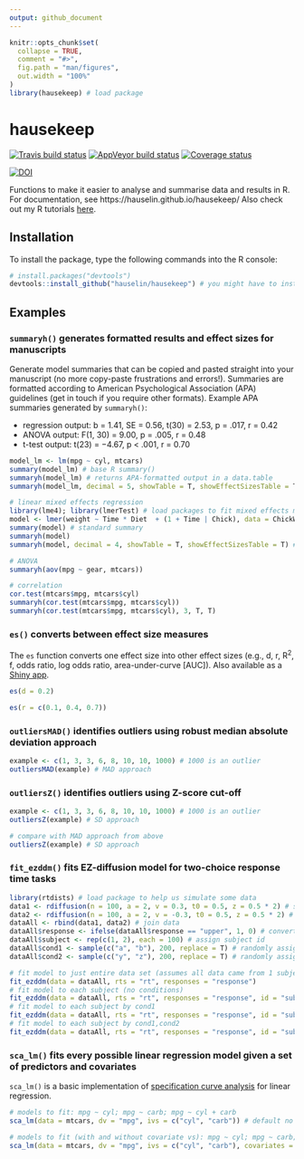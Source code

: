```yaml
---
output: github_document
---
```


<!-- README.md is generated from README.Rmd. Please edit that file -->

```r
knitr::opts_chunk$set(
  collapse = TRUE,
  comment = "#>",
  fig.path = "man/figures",
  out.width = "100%"
)
library(hausekeep) # load package
```
# hausekeep

[![Travis build status](https://travis-ci.org/hauselin/hausekeep.svg?branch=master)](https://travis-ci.org/hauselin/hausekeep) [![AppVeyor build status](https://ci.appveyor.com/api/projects/status/github/hauselin/hausekeep?branch=master&svg=true)](https://ci.appveyor.com/project/hauselin/hausekeep) [![Coverage status](https://codecov.io/gh/hauselin/hausekeep/branch/master/graph/badge.svg)](https://codecov.io/github/hauselin/hausekeep?branch=master) 

[![DOI](https://zenodo.org/badge/168783741.svg)](https://doi.org/10.5281/zenodo.2555874)

Functions to make it easier to analyse and summarise data and results in R. For documentation, see https://hauselin.github.io/hausekeep/ Also check out my R tutorials [here](https://hausetutorials.netlify.com/).

## Installation

To install the package, type the following commands into the R console:

```r
# install.packages("devtools")
devtools::install_github("hauselin/hausekeep") # you might have to install devtools first (see above)
```

## Examples

### `summaryh()` generates formatted results and effect sizes for manuscripts

Generate model summaries that can be copied and pasted straight into your manuscript (no more copy-paste frustrations and errors!). Summaries are formatted according to American Psychological Association (APA) guidelines (get in touch if you require other formats). Example APA summaries generated by `summaryh()`: 

* regression output: b = 1.41, SE = 0.56, t(30) = 2.53, p = .017, r = 0.42
* ANOVA output: F(1, 30) = 9.00, p = .005, r = 0.48
* t-test output:  t(23) = −4.67, p < .001, r = 0.70

```r
model_lm <- lm(mpg ~ cyl, mtcars) 
summary(model_lm) # base R summary()
summaryh(model_lm) # returns APA-formatted output in a data.table
summaryh(model_lm, decimal = 5, showTable = T, showEffectSizesTable = T) # optional arguments

# linear mixed effects regression
library(lme4); library(lmerTest) # load packages to fit mixed effects models
model <- lmer(weight ~ Time * Diet  + (1 + Time | Chick), data = ChickWeight)
summary(model) # standard summary
summaryh(model)
summaryh(model, decimal = 4, showTable = T, showEffectSizesTable = T) # optional arguments

# ANOVA
summaryh(aov(mpg ~ gear, mtcars))

# correlation
cor.test(mtcars$mpg, mtcars$cyl)
summaryh(cor.test(mtcars$mpg, mtcars$cyl))
summaryh(cor.test(mtcars$mpg, mtcars$cyl), 3, T, T)
```

### `es()` converts between effect size measures

The `es` function converts one effect size into other effect sizes (e.g., d, r, R<sup>2</sup>, f, odds ratio, log odds ratio, area-under-curve [AUC]). Also available as a [Shiny app](http://escal.site).

```r
es(d = 0.2)

es(r = c(0.1, 0.4, 0.7))
```

### `outliersMAD()` identifies outliers using robust median absolute deviation approach

```r
example <- c(1, 3, 3, 6, 8, 10, 10, 1000) # 1000 is an outlier
outliersMAD(example) # MAD approach
```

### `outliersZ()` identifies outliers using Z-score cut-off

```r
example <- c(1, 3, 3, 6, 8, 10, 10, 1000) # 1000 is an outlier
outliersZ(example) # SD approach

# compare with MAD approach from above
outliersZ(example) # SD approach
```

### `fit_ezddm()` fits EZ-diffusion model for two-choice response time tasks

```r
library(rtdists) # load package to help us simulate some data
data1 <- rdiffusion(n = 100, a = 2, v = 0.3, t0 = 0.5, z = 0.5 * 2) # simulate data
data2 <- rdiffusion(n = 100, a = 2, v = -0.3, t0 = 0.5, z = 0.5 * 2) # simulate data
dataAll <- rbind(data1, data2) # join data
dataAll$response <- ifelse(dataAll$response == "upper", 1, 0) # convert responses to 1 and 0
dataAll$subject <- rep(c(1, 2), each = 100) # assign subject id
dataAll$cond1 <- sample(c("a", "b"), 200, replace = T) # randomly assign conditions a/b
dataAll$cond2 <- sample(c("y", "z"), 200, replace = T) # randomly assign conditions y/z

# fit model to just entire data set (assumes all data came from 1 subject)
fit_ezddm(data = dataAll, rts = "rt", responses = "response")
# fit model to each subject (no conditions)
fit_ezddm(data = dataAll, rts = "rt", responses = "response", id = "subject") 
# fit model to each subject by cond1
fit_ezddm(data = dataAll, rts = "rt", responses = "response", id = "subject", group = "cond1") 
# fit model to each subject by cond1,cond2
fit_ezddm(data = dataAll, rts = "rt", responses = "response", id = "subject", group = c("cond1", "cond2"))
```

### `sca_lm()` fits every possible linear regression model given a set of predictors and covariates

`sca_lm()` is a basic implementation of [specification curve analysis](http://sticerd.lse.ac.uk/seminarpapers/psyc16022016.pdf) for linear regression.

```r
# models to fit: mpg ~ cyl; mpg ~ carb; mpg ~ cyl + carb
sca_lm(data = mtcars, dv = "mpg", ivs = c("cyl", "carb")) # default no covariates 

# models to fit (with and without covariate vs): mpg ~ cyl; mpg ~ carb; mpg ~ cyl + carb
sca_lm(data = mtcars, dv = "mpg", ivs = c("cyl", "carb"), covariates = "vs")
```
